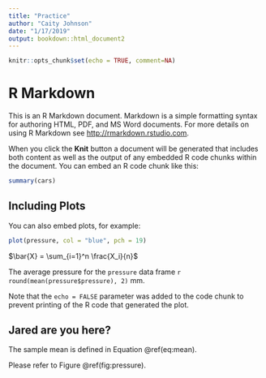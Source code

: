 ```yaml
---
title: "Practice"
author: "Caity Johnson"
date: "1/17/2019"
output: bookdown::html_document2
---
```


```r
knitr::opts_chunk$set(echo = TRUE, comment=NA)
```

# R Markdown

This is an R Markdown document. Markdown is a simple formatting syntax for authoring HTML, PDF, and MS Word documents. For more details on using R Markdown see <http://rmarkdown.rstudio.com>.

When you click the **Knit** button a document will be generated that includes both content as well as the output of any embedded R code chunks within the document. You can embed an R code chunk like this:

```r
summary(cars)
```

## Including Plots

You can also embed plots, for example:

```r
plot(pressure, col = "blue", pch = 19)
```

$\bar{X} = \sum_{i=1}^n \frac{X_i}{n}$

The average pressure for the `pressure` data frame `r round(mean(pressure$pressure), 2)` mm.

Note that the `echo = FALSE` parameter was added to the code chunk to prevent printing of the R code that generated the plot.


## Jared are you here?

The sample mean is defined in Equation \@ref(eq:mean).

\begin{equation}
\bar{X} = \sum_{i=1}^n \frac{X_i}{n}
(\#eq:mean)
\end{equation}

Please refer to Figure \@ref(fig:pressure).